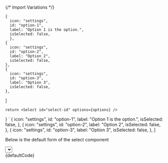 
{/* Import Variations */}



    {
      icon: "settings",
      id: "option-1",
      label: "Option 1 is the option.",
      isSelected: false,
	  },
    {
      icon: "settings",
      id: "option-2",
      label: "Option 2",
      isSelected: false,
    },
    {
      icon: "settings",
      id: "option-3",
      label: "Option 3",
      isSelected: false,
    },
  ]

    return <Select id="select-id" options={options} />
  }
`
	{
		icon: "settings",
		id: "option-1",
		label: "Option 1 is the option.",
		isSelected: false,
	},
	{
		icon: "settings",
		id: "option-2",
		label: "Option 2",
		isSelected: false,
	},
	{
		icon: "settings",
		id: "option-3",
		label: "Option 3",
		isSelected: false,
	},
]

<Section contained={true} style={{ paddingTop: 30 }}>
	<p>Below is the default form of the select component</p>
	<div className="sui-wrap sui-theme--light" style={{ marginBottom: 30 }}>
		<Select id="select-id" options={options} />
	</div>
	<Snippet language="js">{defaultCode}</Snippet>
</Section>

<Section title="States & Types" style={{ paddingTop: 0 }}>
	<Switcher>
		<div label="States" value="states">
			<States />
		</div>
		<div label="Types" value="types">
			<Types />
		</div>
	</Switcher>
</Section>
